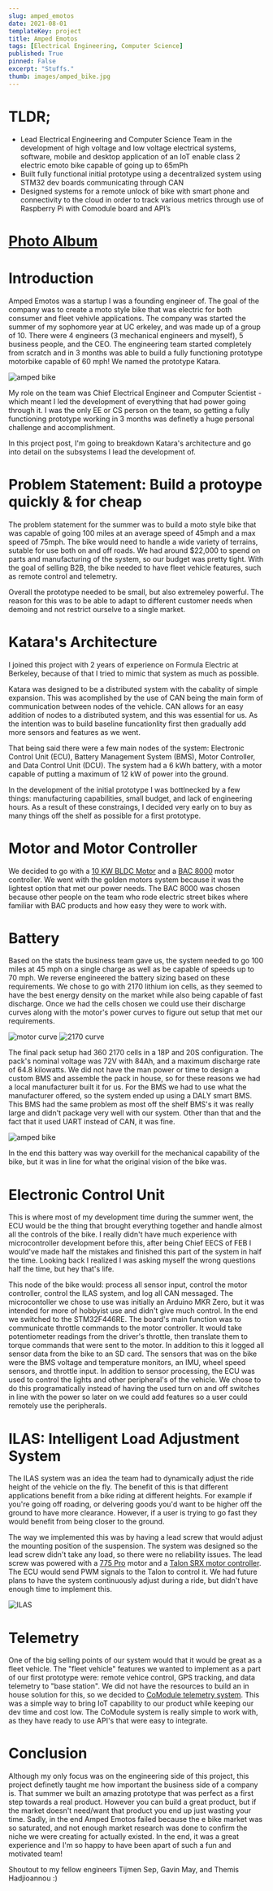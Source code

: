 ```yaml
---
slug: amped_emotos
date: 2021-08-01
templateKey: project
title: Amped Emotos
tags: [Electrical Engineering, Computer Science]
published: True
pinned: False
excerpt: "Stuffs."
thumb: images/amped_bike.jpg
---
```


# TLDR;

- Lead Electrical Engineering and Computer Science Team in the development of high voltage and low voltage electrical
systems, software, mobile and desktop application of an IoT enable class 2 electric emoto bike capable of going up to 65mPh
- Built fully functional initial prototype using a decentralized system using STM32 dev boards communicating through CAN
- Designed systems for a remote unlock of bike with smart phone and connectivity to the cloud in order to track various metrics
through use of Raspberry Pi with Comodule board and API’s

# [Photo Album](https://photos.app.goo.gl/cWPPMNzK5nw2ipwP8)

# Introduction

Amped Emotos was a startup I was a founding engineer of. The goal of the company was to create a moto style bike
that was electric for both consumer and fleet vehivle applications. The company was started the summer of my sophomore year at 
UC erkeley, and was made up of a group of 10. There were 4 engineers (3 mechanical engineers and myself), 5 business people, 
and the CEO. The engineering team started completely from scratch and in 3 months was able to build a fully functioning 
prototype motorbike capable of 60 mph! We named the prototype Katara.

![amped bike](./images/amped_bike.jpg)

My role on the team was Chief Electrical Engineer and Computer Scientist - which meant I led the development of everything 
that had power going through it. I was the only EE or CS person on the team, so getting a fully functioning prototype working 
in 3 months was definetly a huge personal challenge and accomplishment. 

In this project post, I'm going to breakdown Katara's architecture and go into detail on the subsystems I lead the development of.

# Problem Statement: Build a protoype quickly & for cheap

The problem statement for the summer was to build a moto style bike that was capable of going 100 miles at an average speed of 45mph and
a max speed of 75mph. The bike would need to handle a wide variety of terrains, sutable for use both on and off roads. We had around $22,000
to spend on parts and manufacturing of the system, so our budget was pretty tight. With the goal of selling B2B, the bike needed to have fleet
vehicle features, such as remote control and telemetry.

Overall the prototype needed to be small, but also extremeley powerful. The reason for this was to be able to adapt to different customer needs when 
demoing and not restrict ourselve to a single market. 

# Katara's Architecture

I joined this project with 2 years of experience on Formula Electric at Berkeley, because of that I tried to mimic that system 
as much as possible.

Katara was designed to be a distributed system with the cabality of simple expansion. This was acomplished by the use of CAN being
the main form of communication between nodes of the vehicle. CAN allows for an easy addition of nodes to a distributed system, and this
was essential for us. As the intention was to build baseline funcationlity first then gradually add more sensors and features as we went.

That being said there were a few main nodes of the system: Electronic Control Unit (ECU), Battery Management System (BMS), Motor Controller, 
and Data Control Unit (DCU). The system had a 6 kWh battery, with a motor capable of putting a maximum of 12 kW of power into the ground. 

In the development of the initial prototype I was bottlnecked by a few things: manufacturing capabilities, small budget, and 
lack of engineering hours. As a result of these constraings, I decided very early on to buy as many things off the shelf
as possible for a first prototype.

# Motor and Motor Controller

We decided to go with a [10 KW BLDC Motor](https://goldenmotor.bike/product/48-volt-10kw-bldc-motor-air-cooled/) and a 
[BAC 8000](https://www.acceleratedsystems.com/products/electric-motor-controllers/bac8000) motor controller. We went with the golden motors 
system because it was the lightest option that met our power needs. The BAC 8000 was chosen because other people on the team who rode 
electric street bikes where familiar with BAC products and how easy they were to work with.

# Battery

Based on the stats the business team gave us, the system needed to go 100 miles at 45 mph on a single charge as well as be capable of speeds up to 70 mph. 
We reverse engineered the battery sizing based on these requirements. We chose to go with 2170 lithium ion cells, as they seemed to have the best energy density 
on the market while also being capable of fast discharge. Once we had the cells chosen we could use their discharge curves along with the motor's power
curves to figure out setup that met our requirements. 

![motor curve](./images/motor_curve.png)
![2170 curve](./images/battery_curve.png)

The final pack setup had 360 2170 cells in a 18P and 20S configuration. The pack's nominal voltage was 72V with 84Ah, and a maximum discharge rate of 64.8 kilowatts.
We did not have the man power or time to design a custom BMS and assemble the pack in house, so for these reasons we had a local manufacturer built it for us. For the 
BMS we had to use what the manufacturer offered, so the system ended up using a DALY smart BMS. This BMS had the same problem as most off the shelf BMS's it was really 
large and didn't package very well with our system. Other than that and the fact that it used UART instead of CAN, it was fine. 

![amped bike](./images/bike_irl.jpg)

In the end this battery was way overkill for the mechanical capability of the bike, but it was in line for what the original vision of the bike was.

# Electronic Control Unit

This is where most of my development time during the summer went, the ECU would be the thing that brought everything together and handle almost all the controls of 
the bike. I really didn't have much experience with microcontroller development before this, after being Chief EECS of FEB I would've made half the mistakes and finished
this part of the system in half the time. Looking back I realized I was asking myself the wrong questions half the time, but hey that's life.

This node of the bike would: process all sensor input, control the motor controller, control the ILAS system, and log all CAN messaged. The microcontoller we chose to
use was initially an Arduino MKR Zero, but it was intended for more of hobbyist use and didn't give much control. In the end we switched to the STM32F446RE. The board's 
main function was to communicate throttle commands to the motor controller. It would take potentiometer readings from the driver's throttle, then translate them to torque 
commands that were sent to the motor. In addition to this it logged all sensor data from the bike to an SD card. The sensors that was on the bike were the BMS voltage 
and temperature monitors, an IMU, wheel speed sensors, and throttle input. In addition to sensor processing, the ECU was used to control the lights and other peripheral's 
of the vehicle. We chose to do this programatically instead of having the used turn on and off switches in line with the power so later on we could add features so a user
could remotely use the peripherals.

# ILAS: Intelligent Load Adjustment System

The ILAS system was an idea the team had to dynamically adjust the ride height of the vehicle on the fly. The benefit of this is that different applications
benefit from a bike riding at different heights. For example if you're going off roading, or delvering goods you'd want to be higher off the ground to have 
more clearance. However, if a user is trying to go fast they would benefit from being closer to the ground. 

The way we implemented this was by having a lead screw that would adjust the mounting position of the suspension. The system was designed so the lead screw 
didn't take any load, so there were no reliability issues. The lead screw was powered with a [775 Pro](https://motors.vex.com/vexpro-motors/775pro#sljv8tn) motor 
and a [Talon SRX motor controller](https://www.vexrobotics.com/217-8080.html). The ECU would send PWM signals to the Talon to control it. We had future plans 
to have the system continuously adjust during a ride, but didn't have enough time to implement this.

![ILAS](./images/ilas_1.jpg)

# Telemetry

One of the big selling points of our system would that it would be great as a fleet vehicle. The "fleet vehicle" features we wanted to implement as a part
of our first prototype were: remote vehice control, GPS tracking, and data telemetry to "base station". We did not have the resources to build an in house
solution for this, so we decided to [CoModule telemetry system](https://www.comodule.com/). This was a simple way to bring IoT capability to our product while 
keeping our dev time and cost low. The CoModule system is really simple to work with, as they have ready to use API's that were easy to integrate. 

# Conclusion

Although my only focus was on the engineering side of this project, this project definetly taught me how important the 
business side of a company is. That summer we built an amazing prototype that was perfect as a first step towards a real product.
However you can build a great product, but if the market doesn't need/want that product you end up just wasting your time. Sadly, in the
end Amped Emotos failed because the e bike market was so saturated, and not enough market research was done to confirm the niche
we were creating for actually existed. In the end, it was a great experience and I'm so happy to have been apart of such a fun and
motivated team! 

Shoutout to my fellow engineers Tijmen Sep, Gavin May, and Themis Hadjioannou :)
